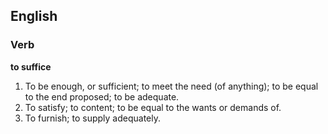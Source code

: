 ==English==

===Verb===

'''to suffice'''

#To be enough, or sufficient; to meet the need (of anything); to be equal to the end proposed; to be adequate.
#To satisfy; to content; to be equal to the wants or demands of.
#To furnish; to supply adequately.